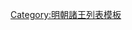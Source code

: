 {{ming|title=明朝原武國諸王|ed=原武國|head=[[正统 (年号)|正統]]六年（[[1441年]]）九月壬寅封。|
{{ming/title}}
{{ming/list|原武安懿王|[[朱子塒]]|朱有爝、庶三子|[[1441年]]—[[1466年]]|正統六年九月壬寅封。成化二年薨<ref name="a">《[[明實錄]]》</ref>。}}
{{ming/list|原武康僖王|[[朱同𨱖]]|朱子塒、庶一子|[[1469年]]—[[1494年]]|成化五年襲封<ref name="a"/>。[[弘治]]七年薨。}}
{{ming/list|原武恭順王|[[朱安淇]]|朱同𨱖、庶五子<ref name="a"/>|[[1500年]]—[[1558年]]|弘治十三年以[[鎮國將軍]]襲封。[[嘉靖]]三十七年薨。}}
{{ming/list|原武莊惠王|[[朱睦㰋]]|朱安淇、嫡一子|[[1560年]]—[[1579年]]|嘉靖三十九年襲封。[[萬曆]]七年薨。}}
{{ming/list|原武端和王|[[朱勤爚]]|朱睦㰋、嫡一子|[[1582年]]—[[1588年]]|嘉靖四十一年封[[长子 (封号)|長子]]。萬曆十年襲封。十六年薨。}}
{{ming/list|原武溫穆王|[[朱朝埨]]|朱勤爚、庶一子|[[1591年]]—[[1607年]]|[[隆庆 (明朝)|隆慶]]三年封[[长孙 (封号)|長孫]]。萬曆十二年改封長子。十九年襲封。三十五年薨。}}
{{ming/list|原武昭憲王<ref name="a"/>|[[朱在𰼱|朱在{{僻字|𰼱|⿰金皁}}]]|朱朝埨、庶一子|[[1610年]]—[[1619年]]前|萬曆十六年封長孫。二十年改封長子。三十八年襲封。四十六年<ref name="a"/>或以前薨。}}
{{ming/list|原武王|[[朱肅湧]]<ref name="a"/>|朱在{{僻字|𰼱|⿰金皁}}、嫡二子|[[1626年]]—？年|天啟六年襲封。<ref name="a"/>}}

{{ming/list|原武王|[[朱肅𣲸]]|朱在{{僻字|𰼱|⿰金皁}}、子|？年—[[1648年]]|不知何年襲封。永曆二年正月薨。}}
{{ming/list|原武長子|[[原武長子 (朱肅𣲸子)|朱恭{{僻字|𭫪|上“-{鹵}-”下“木”}}]]|朱肅𣲸、子||不知何年封。永曆二年正月薨。}}
{{ming/note|參考文獻}}
{{ming/note|ref}}
}}<noinclude>
[[Category:明朝諸王列表模板]]
</noinclude>